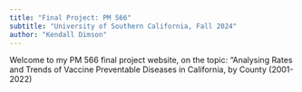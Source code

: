 ```yaml
---
title: "Final Project: PM 566"
subtitle: "University of Southern California, Fall 2024"
author: "Kendall Dimson"
---
```


Welcome to my PM 566 final project website, on the topic: "Analysing Rates and Trends of Vaccine Preventable Diseases in California, by County (2001-2022)